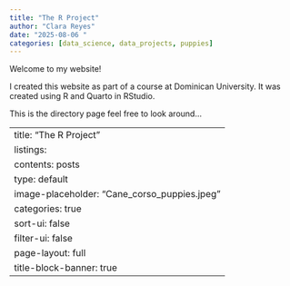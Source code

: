 ```yaml
---
title: "The R Project"
author: "Clara Reyes"
date: "2025-08-06 "
categories: [data_science, data_projects, puppies]
---
```


Welcome to my website!

I created this website as part of a course at Dominican University. It was created using R and Quarto in RStudio.

This is the directory page feel free to look around...

---
title: "The R Project"
listings: 
  contents: posts
  type: default
  image-placeholder: "Cane_corso_puppies.jpeg"
  categories: true
  sort-ui: false
  filter-ui: false
page-layout: full
title-block-banner: true
---
